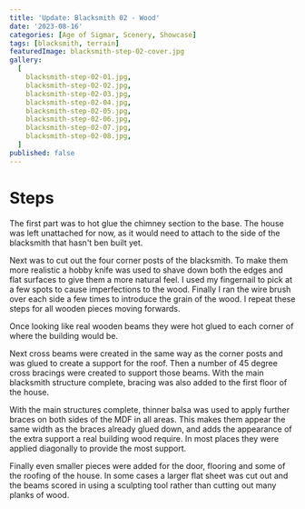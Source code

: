 ```yaml
---
title: 'Update: Blacksmith 02 - Wood'
date: '2023-08-16'
categories: [Age of Sigmar, Scenery, Showcase]
tags: [blacksmith, terrain]
featuredImage: blacksmith-step-02-cover.jpg
gallery:
  [
    blacksmith-step-02-01.jpg,
    blacksmith-step-02-02.jpg,
    blacksmith-step-02-03.jpg,
    blacksmith-step-02-04.jpg,
    blacksmith-step-02-05.jpg,
    blacksmith-step-02-06.jpg,
    blacksmith-step-02-07.jpg,
    blacksmith-step-02-08.jpg,
  ]
published: false
---
```


# Steps

The first part was to hot glue the chimney section to the base. The house was left unattached for now, as it would
need to attach to the side of the blacksmith that hasn't ben built yet.

Next was to cut out the four corner posts of the blacksmith. To make them more realistic a hobby knife was used to
shave down both the edges and flat surfaces to give them a more natural feel. I used my fingernail to pick at a few
spots to cause imperfections to the wood. Finally I ran the wire brush over each side a few times to introduce the
grain of the wood. I repeat these steps for all wooden pieces moving forwards.

Once looking like real wooden beams they were hot glued to each corner of where the building would be.

Next cross beams were created in the same way as the corner posts and was glued to create a support for the roof. Then a
number of 45 degree cross bracings were created to support those beams. With the main blacksmith structure complete,
bracing was also added to the first floor of the house.

With the main structures complete, thinner balsa was used to apply further braces on both sides of the MDF in all areas.
This makes them appear the same width as the braces already glued down, and adds the appearance of the extra support a
real building wood require. In most places they were applied diagonally to provide the most support.

Finally even smaller pieces were added for the door, flooring and some of the roofing of the house. In some cases a
larger flat sheet was cut out and the beams scored in using a sculpting tool rather than cutting out many planks of
wood.
